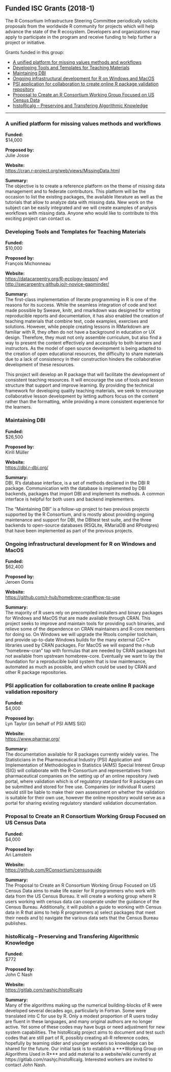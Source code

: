 ## Funded ISC Grants (2018-1)

The R Consortium Infrastructure Steering Committee periodically solicits proposals from the worldwide R community for projects which will help advance the state of the R ecosystem. Developers and organizations may apply to participate in the program and receive funding to help further a project or initiative.

Grants funded in this group:

-   [A unified platform for missing values methods and workflows](#a-unified-platform-for-missing-values-methods-and-workflows)
-   [Developing Tools and Templates for Teaching Materials](#developing-tools-and-templates-for-teaching-materials)
-   [Maintaining DBI](#maintaining-dbi)
-   [Ongoing infrastructural development for R on Windows and MacOS](#ongoing-infrastructural-development-for-r-on-windows-and-macos)
-   [PSI application for collaboration to create online R package validation repository](#psi-application-for-collaboration-to-create-online-r-package-validation-repository)
-   [Proposal to Create an R Consortium Working Group Focused on US Census Data](#proposal-to-create-an-r-consortium-working-group-focused-on-us-census-data)
-   [histoRicalg -- Preserving and Transfering Algorithmic Knowledge](#historicalg-preserving-and-transfering-algorithmic-knowledge)

___

### A unified platform for missing values methods and workflows

**Funded:**  
$14,000

**Proposed by:**  
Julie Josse

**Website:**  
[https://cran.r-project.org/web/views/MissingData.html](https://cran.r-project.org/web/views/MissingData.html)

**Summary:**  
The objective is to create a reference platform on the theme of missing data management and to federate contributors. This platform will be the occasion to list the existing packages, the available literature as well as the tutorials that allow to analyze data with missing data. New work on the subject can be easily integrated and we will create examples of analysis workflows with missing data. Anyone who would like to contribute to this exciting project can contact us.

### Developing Tools and Templates for Teaching Materials

**Funded:**  
$10,000

**Proposed by:**  
François Michonneau

**Website:**  
[https://datacarpentry.org/R-ecology-lesson/](https://datacarpentry.org/R-ecology-lesson/) and [http://swcarpentry.github.io/r-novice-gapminder/](http://swcarpentry.github.io/r-novice-gapminder/)

**Summary:**  
The first-class implementation of literate programming in R is one of the reasons for its success. While the seamless integration of code and text made possible by Sweave, knitr, and rmarkdown was designed for writing reproducible reports and documentation, it has also enabled the creation of teaching materials that combine text, code examples, exercises and solutions. However, while people creating lessons in RMarkdown are familiar with R, they often do not have a background in education or UX design. Therefore, they must not only assemble curriculum, but also find a way to present the content effectively and accessibly to both learners and instructors. As the model of open source development is being adapted to the creation of open educational resources, the difficulty to share materials due to a lack of consistency in their construction hinders the collaborative development of these resources.

This project will develop an R package that will facilitate the development of consistent teaching resources. It will encourage the use of tools and lesson structure that support and improve learning. By providing the technical framework for developing quality teaching materials, we seek to encourage collaborative lesson development by letting authors focus on the content rather than the formatting, while providing a more consistent experience for the learners.

### Maintaining DBI

**Funded:**  
$26,500

**Proposed by:**  
Kirill Müller

**Website:**  
[https://dbi.r-dbi.org/](https://dbi.r-dbi.org/)

**Summary:**  
DBI, R's database interface, is a set of methods declared in the DBI R package. Communication with the database is implemented by DBI backends, packages that import DBI and implement its methods. A common interface is helpful for both users and backend implementers.

The "Maintaining DBI" is a follow-up project to two previous projects supported by the R Consortium, and is mostly about providing ongoing maintenance and support for DBI, the DBItest test suite, and the three backends to open-source databases (RSQLite, RMariaDB and RPostgres) that have been implemented as part of the previous projects.

### Ongoing infrastructural development for R on Windows and MacOS

**Funded:**  
$62,400

**Proposed by:**  
Jeroen Ooms

**Website:**  
[https://github.com/r-hub/homebrew-cran#how-to-use](https://github.com/r-hub/homebrew-cran#how-to-use)

**Summary:**  
The majority of R users rely on precompiled installers and binary packages for Windows and MacOS that are made available through CRAN. This project seeks to improve and maintain tools for providing such binaries, and relieve some of the dependence on CRAN maintainers and R-core members for doing so. On Windows we will upgrade the Rtools compiler toolchain, and provide up-to-date Windows builds for the many external C/C++ libraries used by CRAN packages. For MacOS we will expand the r-hub "homebrew-cran" tap with formulas that are needed by CRAN packages but not available from upstream homebrew-core. Eventually we want to lay the foundation for a reproducible build system that is low maintenance, automated as much as possible, and which could be used by CRAN and other R package repositories.

### PSI application for collaboration to create online R package validation repository

**Funded:**  
$4,000

**Proposed by:**  
Lyn Taylor (on behalf of PSI AIMS SIG)

**Website:**  
[https://www.pharmar.org/](https://www.pharmar.org/)

**Summary:**  
The documentation available for R packages currently widely varies. The Statisticians in the Pharmaceutical Industry (PSI) Application and Implementation of Methodologies in Statistics (AIMS) Special Interest Group (SIG) will collaborate with the R-Consortium and representatives from pharmaceutical companies on the setting up of an online repository /web portal, where validation which is of regulatory standard for R packages can be submitted and stored for free use. Companies (or individual R users) would still be liable to make their own assessment on whether the validation is suitable for their own use, however the online repository would serve as a portal for sharing existing regulatory standard validation documentation.

### Proposal to Create an R Consortium Working Group Focused on US Census Data

**Funded:**  
$4,000

**Proposed by:**  
Ari Lamstein

**Website:**  
[https://github.com/RConsortium/censusguide](https://github.com/RConsortium/censusguide)

**Summary:**  
The Proposal to Create an R Consortium Working Group Focused on US Census Data aims to make life easier for R programmers who work with data from the US Census Bureau. It will create a working group where R users working with census data can cooperate under the guidance of the Census Bureau. Additionally, it will publish a guide to working with Census data in R that aims to help R programmers a) select packages that meet their needs and b) navigate the various data sets that the Census Bureau publishes.

### histoRicalg -- Preserving and Transfering Algorithmic Knowledge

**Funded:**  
$772

**Proposed by:**  
John C Nash

**Website:**  
[https://gitlab.com/nashjc/histoRicalg](https://gitlab.com/nashjc/histoRicalg)

**Summary:**  
Many of the algorithms making up the numerical building-blocks of R were developed several decades ago, particularly in Fortran. Some were translated into C for use by R. Only a modest proportion of R users today are fluent in these languages, and many original authors are no longer active. Yet some of these codes may have bugs or need adjustment for new system capabilities. The histoRicalg project aims to document and test such codes that are still part of R, possibly creating all-R reference codes, hopefully by teaming older and younger workers so knowledge can be shared for the future. Our initial task is to establish a \*\*\*Working Group on Algorithms Used in R\*\*\* and add material to a website/wiki currently at https://gitlab.com/nashjc/histoRicalg. Interested workers are invited to contact John Nash.